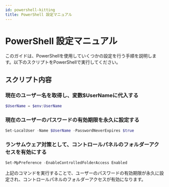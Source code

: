 ```yaml
---
id: powershell-kitting
title: PowerShell 設定マニュアル
---
```


# PowerShell 設定マニュアル

このガイドは、PowerShellを使用していくつかの設定を行う手順を説明します。以下のスクリプトをPowerShellで実行してください。

## スクリプト内容

### 現在のユーザー名を取得し、変数$UserNameに代入する

```powershell
$UserName = $env:UserName
```

### 現在のユーザーのパスワードの有効期限を永久に設定する

```powershell
Set-LocalUser -Name $UserName -PasswordNeverExpires $true
```

### ランサムウェア対策として、コントロールパネルのフォルダーアクセスを有効にする

```powershell
Set-MpPreference -EnableControlledFolderAccess Enabled
```

上記のコマンドを実行することで、ユーザーのパスワードの有効期限が永久に設定され、コントロールパネルのフォルダーアクセスが有効になります。